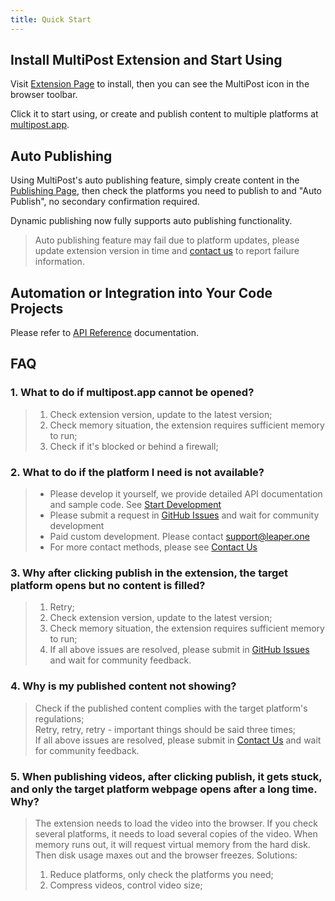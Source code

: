 ```yaml
---
title: Quick Start
---
```


## Install MultiPost Extension and Start Using
Visit [Extension Page](https://multipost.app/extension) to install, then you can see the MultiPost icon in the browser toolbar.

Click it to start using, or create and publish content to multiple platforms at [multipost.app](https://multipost.app).

## Auto Publishing

Using MultiPost's auto publishing feature, simply create content in the [Publishing Page](https://multipost.app/dashboard/publish), then check the platforms you need to publish to and "Auto Publish", no secondary confirmation required.

Dynamic publishing now fully supports auto publishing functionality.

> Auto publishing feature may fail due to platform updates, please update extension version in time and [contact us](/docs/user-guide/contact-us) to report failure information.

## Automation or Integration into Your Code Projects
Please refer to [API Reference](/docs/api-reference) documentation.

## FAQ
### 1. What to do if multipost.app cannot be opened?
> 1. Check extension version, update to the latest version;
> 2. Check memory situation, the extension requires sufficient memory to run;
> 3. Check if it's blocked or behind a firewall;

### 2. What to do if the platform I need is not available?
> - Please develop it yourself, we provide detailed API documentation and sample code. See [Start Development](/docs/development)
> - Please submit a request in [GitHub Issues](https://github.com/MultiPost-Extension/MultiPost-Extension/issues) and wait for community development
> - Paid custom development. Please contact [support@leaper.one](mailto:support@leaper.one)
> - For more contact methods, please see [Contact Us](/docs/user-guide/contact-us)

### 3. Why after clicking publish in the extension, the target platform opens but no content is filled?
> 1. Retry;
> 2. Check extension version, update to the latest version;
> 3. Check memory situation, the extension requires sufficient memory to run;
> 4. If all above issues are resolved, please submit in [GitHub Issues](https://github.com/leaperone/MultiPost-Extension/issues) and wait for community feedback.

### 4. Why is my published content not showing?
> Check if the published content complies with the target platform's regulations;  
> Retry, retry, retry - important things should be said three times;  
> If all above issues are resolved, please submit in [Contact Us](/docs/user-guide/contact-us) and wait for community feedback.

### 5. When publishing videos, after clicking publish, it gets stuck, and only the target platform webpage opens after a long time. Why?
> The extension needs to load the video into the browser. If you check several platforms, it needs to load several copies of the video. When memory runs out, it will request virtual memory from the hard disk. Then disk usage maxes out and the browser freezes.
> Solutions:
> 1. Reduce platforms, only check the platforms you need;
> 2. Compress videos, control video size; 